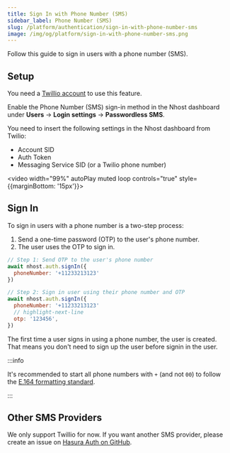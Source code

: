 ```yaml
---
title: Sign In with Phone Number (SMS)
sidebar_label: Phone Number (SMS)
slug: /platform/authentication/sign-in-with-phone-number-sms
image: /img/og/platform/sign-in-with-phone-number-sms.png
---
```


Follow this guide to sign in users with a phone number (SMS).

## Setup

You need a [Twillio account](https://www.twilio.com/try-twilio) to use this feature.

Enable the Phone Number (SMS) sign-in method in the Nhost dashboard under **Users** -> **Login settings** -> **Passwordless SMS**.

You need to insert the following settings in the Nhost dashboard from Twilio:

- Account SID
- Auth Token
- Messaging Service SID (or a Twilio phone number)

<video width="99%" autoPlay muted loop controls="true" style={{marginBottom: '15px'}}>
  <source src="/videos/enable-sms-sign-in.mp4" type="video/mp4" />
</video>


## Sign In

To sign in users with a phone number is a two-step process:

1. Send a one-time password (OTP) to the user's phone number.
2. The user uses the OTP to sign in.

```js
// Step 1: Send OTP to the user's phone number
await nhost.auth.signIn({
  phoneNumber: '+11233213123'
})

// Step 2: Sign in user using their phone number and OTP
await nhost.auth.signIn({
  phoneNumber: '+11233213123'
  // highlight-next-line
  otp: '123456',
})
```

The first time a user signs in using a phone number, the user is created. That means you don't need to sign up the user before signin in the user.

:::info

It's recommended to start all phone numbers with `+` (and not `00`) to follow the [E.164 formatting standard](https://en.wikipedia.org/wiki/E.164).

:::


## Other SMS Providers

We only support Twillio for now. If you want another SMS provider, please create an issue on [Hasura Auth on GitHub](https://github.com/nhost/hasura-auth).